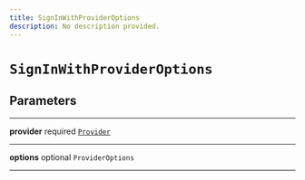 ```yaml
---
title: SignInWithProviderOptions
description: No description provided.
---
```


# `SignInWithProviderOptions`

## Parameters

---

**provider** <span className="optional-status">required</span> [`Provider`](../types/provider)

---

**options** <span className="optional-status">optional</span> `ProviderOptions`

---
